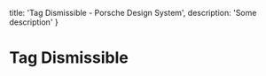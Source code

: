 
  title: 'Tag Dismissible - Porsche Design System',
  description: 'Some description'
}

# Tag Dismissible <ComponentStatus tagName="p-tag-dismissible"></ComponentStatus>

<TableOfContents headings={[]} />

<Configurator tagName="p-tag-dismissible" story={tagDismissibleStory} />
